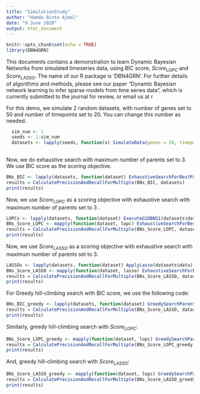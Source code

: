 ```yaml
---
title: "SimulationStudy"
author: "Hamda Binte Ajmal"
date: "9 June 2020"
output: html_document
---
```


```r
knitr::opts_chunk$set(echo = TRUE)
library(DBN4GRN)
```

This documents contains a demonstration to learn Dynamic Bayesian Networks from simulated timeseries data, using BIC score, $Score_{LOPC}$ and $Score_{LASSO}$. The name of our R package is 'DBN4GRN'. For further details of algorithms and methods, please see our paper "Dynamic Bayesian network learning to infer sparse models from time series data", which is currently submitted to the \textit{Bioinformatics} journal for review, or email us at \href{h.ajmal1@nuigalway.ie} or \href{michael.madden@nuigalway.ie}.

For this demo, we simulate 2 random datasets, with number of genes set to 50 and number of timepoints set to 20. You can change this number as needed. 

```r
  sim_num <- 1
  seeds <- 1:sim_num
  datasets <- lapply(seeds, function(x) SimulateData(genes = 50, timepoints = 20, seed = x, prop = 0.05))
  
```

Now, we do exhaustive search with maximum number of parents set to 3. We use BIC score as the scoring objective.

```r

BNs_BIC <- lapply(datasets, function(dataset) ExhaustiveSearchForBestParents(data = dataset$data, type = "Score_BIC"))
results = CalculatePrecisionAndRecallForMultiple(BNs_BIC, datasets)
print(results)
```

Now, we use $Score_{LOPC}$ as a scoring objective with exhaustive search with maximum number of parents set to 3 . 

```r
LOPCs <- lapply(datasets, function(dataset) ExecuteG1DBNS1(datasets$data))
BNs_Score_LOPC <- mapply(function(dataset, lopc) ExhaustiveSearchForBestParents(data = dataset$data, type = "Score_LOPC", gamma = 0.3, score_mat = lopc$S1LS), datasets, LOPCs)
results = CalculatePrecisionAndRecallForMultiple(BNs_Score_LOPC, datasets)
print(results)

```

Now, we use $Score_{LASSO}$ as a scoring objective with exhaustive search with maximum number of parents set to 3.
```r
LASSOs <- lapply(datasets, function(dataset) ApplyLasso(datasets$data))
BNs_Score_LASSO <- mapply(function(dataset, lasso) ExhaustiveSearchForBestParents(data = dataset$data, type = "Score_LOPC", gamma = 0.3, score_mat = lasso), datasets, LASSOs, SIMPLIFY = FALSE)
results = CalculatePrecisionAndRecallForMultiple(BNs_Score_LASSO, datasets)
print(results)

```

For Greedy hill-climbing search with BIC score, we use the following code:
```r
BNs_BIC_greedy <- lapply(datasets, function(dataset) GreedySearchParentsWithPriors(data = dataset$data, score = "Score_BIC", maxP = 3 ))
results = CalculatePrecisionAndRecallForMultiple(BNs_Score_LASSO, datasets)
print(results)

```

Similarly, greedy hill-climbing search with $Score_{LOPC}$:
```r
BNs_Score_LOPC_greedy <- mapply(function(dataset, lopc) GreedySearchParentsWithPriors(data = dataset$data, score = "Score_LOPC", maxP = 3, gamma = 0.6, score_mat = lopc ), datasets, LOPCs, SIMPLIFY = FALSE)
results = CalculatePrecisionAndRecallForMultiple(BNs_Score_LOPC_greedy, datasets)
print(results)

```
And, greedy hill-climbing search with $Score_{LASSO}$:
```r
BNs_Score_LASSO_greedy <- mapply(function(dataset, lopc) GreedySearchParentsWithPriors(data = dataset$data, score = "Score_Lasso", maxP = 3, gamma = 0.6, score_mat = lasso ), datasets, LASSOs, SIMPLIFY = FALSE)
results = CalculatePrecisionAndRecallForMultiple(BNs_Score_LASSO_greedy, datasets)
print(results)

```
